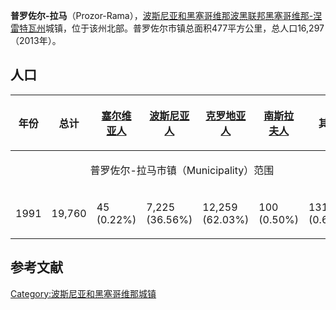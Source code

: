 {{Infobox settlement
| name                    = 普罗佐尔-拉马
| native_name             = Prozor-Rama
| settlement_type         = 市镇
| image_skyline           = Panorama Prozora.JPG
| imagesize               = 
| image_caption           = 
| image_flag              = 
| flag_size               = 
| image_shield            = 
| shield_size             = 
| pushpin_map             = Bosnia
| pushpin_label_position  = 
| pushpin_map_caption     = 在波黑的位置
| latd  = 43 |latm  =49  |lats  =12 |latNS  = N 
| longd =17   |longm =36 |longs =36 |longEW = E 
| coordinates_type        = region:ES_type:city
| coordinates_display     = inline,title
| image_map               = Prozor Municipality Location.png
| map_caption             = 在波黑的位置
| subdivision_type        = 国家
| subdivision_name        = 波黑
| subdivision_type1       = [[波斯尼亚和黑塞哥维那政区|政治实体]]
| subdivision_name1       = [[波黑联邦|波黑联邦]]
| subdivision_type2       = 州
| subdivision_name2       = [[黑塞哥维那-涅雷特瓦州|黑塞哥维那-涅雷特瓦州]]
| area_total_km2          = 477
| elevation_m             =  
| population_total        = 16297
| population_as_of        = 2013年
| population_density_km2  = auto
| timezone1               = [[欧洲中部时间|CET]]
| utc_offset1             = +1
| timezone1_DST           = [[欧洲中部夏令时间|CEST]]
| utc_offset1_DST         = +2
| postal_code_type        = 邮编
| postal_code             = 
| footnotes               = 
}}'''普罗佐尔-拉马'''（Prozor-Rama），[[波斯尼亚和黑塞哥维那|波斯尼亚和黑塞哥维那]][[波黑联邦|波黑联邦]][[黑塞哥维那-涅雷特瓦州|黑塞哥维那-涅雷特瓦州]]城镇，位于该州北部。普罗佐尔市镇总面积477平方公里，总人口16,297（2013年）。

==人口==
{| class=wikitable
|- bgcolor="#efefef"
! 年份 !! 总计 !! [[塞尔维亚人|塞尔维亚人]] !! [[波斯尼亚人|波斯尼亚人]] !! [[克罗地亚人|克罗地亚人]] !! [[南斯拉夫人|南斯拉夫人]] !! 其他
|-
| colspan=7 | <center> 普罗佐尔-拉马市镇（Municipality）范围
|-
| align="center" | 1991 || 19,760 || 45 (0.22%)  || 7,225 (36.56%)  || 12,259 (62.03%)  || 100 (0.50%) || 131 (0.66%)
|}

==参考文献==
{{reflist}}

[[Category:波斯尼亚和黑塞哥维那城镇|Category:波斯尼亚和黑塞哥维那城镇]]